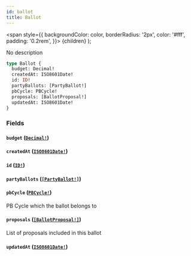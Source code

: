 ```yaml
---
id: ballot
title: Ballot
---
```


<span
style={{
      backgroundColor: color,
      borderRadius: '2px',
      color: '#fff',
      padding: '0.2rem',
    }}>
{children}
</span>
);

No description

```graphql
type Ballot {
  budget: Decimal!
  createdAt: ISO8601Date!
  id: ID!
  partyBallots: [PartyBallot!]
  pbCycle: PBCycle!
  proposals: [BallotProposal!]
  updatedAt: ISO8601Date!
}
```

### Fields

#### `budget` ([`Decimal!`](/api/scalars/decimal))

#### `createdAt` ([`ISO8601Date!`](/api/scalars/iso-8601-date))

#### `id` ([`ID!`](/api/scalars/id))

#### `partyBallots` ([`[PartyBallot!]`](/api/objects/party-ballot))

#### `pbCycle` ([`PBCycle!`](/api/objects/pb-cycle))

PB Cycle which the ballot belongs to

#### `proposals` ([`[BallotProposal!]`](/api/objects/ballot-proposal))

List of proposals included in this ballot

#### `updatedAt` ([`ISO8601Date!`](/api/scalars/iso-8601-date))
